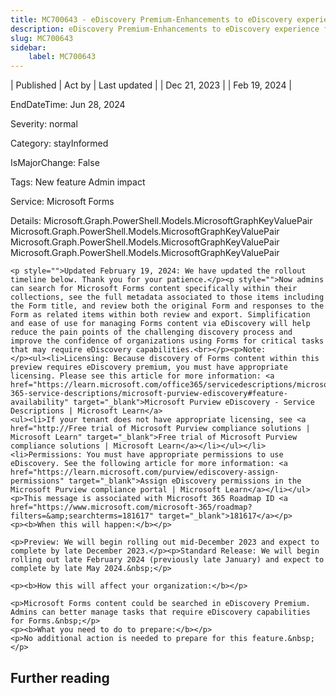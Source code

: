 ```yaml
---
title: MC700643 - eDiscovery Premium-Enhancements to eDiscovery experience for Microsoft Forms content
description: eDiscovery Premium-Enhancements to eDiscovery experience for Microsoft Forms content
slug: MC700643
sidebar:
    label: MC700643
---
```



| Published | Act by | Last updated |
| Dec 21, 2023 |  | Feb 19, 2024 |

EndDateTime: Jun 28, 2024

Severity: normal

Category: stayInformed

IsMajorChange: False

Tags: New feature Admin impact

Service: Microsoft Forms

Details: Microsoft.Graph.PowerShell.Models.MicrosoftGraphKeyValuePair Microsoft.Graph.PowerShell.Models.MicrosoftGraphKeyValuePair Microsoft.Graph.PowerShell.Models.MicrosoftGraphKeyValuePair Microsoft.Graph.PowerShell.Models.MicrosoftGraphKeyValuePair

```
<p style="">Updated February 19, 2024: We have updated the rollout timeline below. Thank you for your patience.</p><p style="">Now admins can search for Microsoft Forms content specifically within their collections, see the full metadata associated to those items including the Form title, and review both the original Form and responses to the Form as related items within both review and export. Simplification and ease of use for managing Forms content via eDiscovery will help reduce the pain points of the challenging discovery process and improve the confidence of organizations using Forms for critical tasks that may require eDiscovery capabilities.<br></p><p>Note: 
</p><ul><li>Licensing: Because discovery of Forms content within this preview requires eDiscovery premium, you must have appropriate licensing. Please see this article for more information: <a href="https://learn.microsoft.com/office365/servicedescriptions/microsoft-365-service-descriptions/microsoft-purview-ediscovery#feature-availability" target="_blank">Microsoft Purview eDiscovery - Service Descriptions | Microsoft Learn</a>  
<ul><li>If your tenant does not have appropriate licensing, see <a href="http://Free trial of Microsoft Purview compliance solutions | Microsoft Learn" target="_blank">Free trial of Microsoft Purview compliance solutions | Microsoft Learn</a></li></ul></li><li>Permissions: You must have appropriate permissions to use eDiscovery. See the following article for more information: <a href="https://learn.microsoft.com/purview/ediscovery-assign-permissions" target="_blank">Assign eDiscovery permissions in the Microsoft Purview compliance portal | Microsoft Learn</a></li></ul>
<p>This message is associated with Microsoft 365 Roadmap ID <a href="https://www.microsoft.com/microsoft-365/roadmap?filters=&amp;searchterms=181617" target="_blank">181617</a></p>
<p><b>When this will happen:</b></p>

<p>Preview: We will begin rolling out mid-December 2023 and expect to complete by late December 2023.</p><p>Standard Release: We will begin rolling out late February 2024 (previously late January) and expect to complete by late May 2024.&nbsp;</p>

<p><b>How this will affect your organization:</b></p>

<p>Microsoft Forms content could be searched in eDiscovery Premium. Admins can better manage tasks that require eDiscovery capabilities for Forms.&nbsp;</p>
<p><b>What you need to do to prepare:</b></p>
<p>No additional action is needed to prepare for this feature.&nbsp;</p>
```

## Further reading
